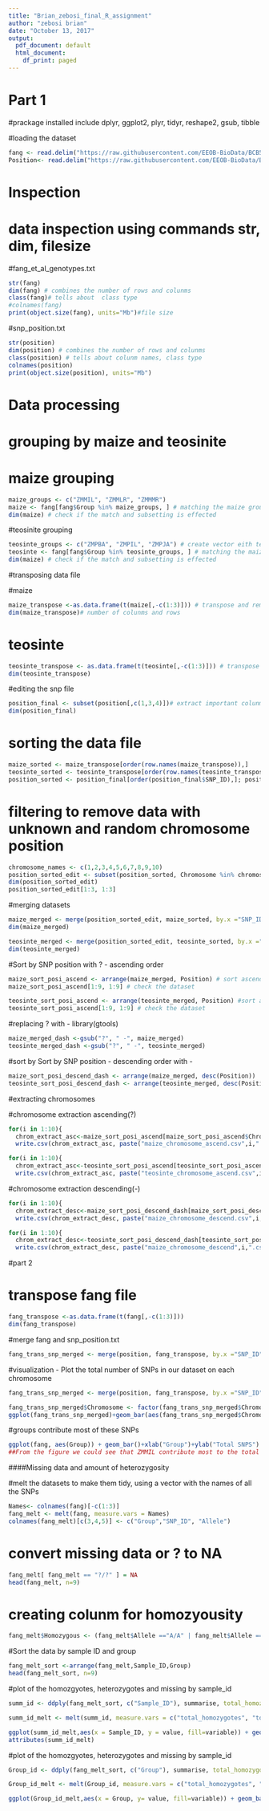 ```yaml
---
title: "Brian_zebosi_final_R_assignment"
author: "zebosi brian"
date: "October 13, 2017"
output:
  pdf_document: default
  html_document:
    df_print: paged
---
```


# Part 1 
#prackage installed include dplyr, ggplot2, plyr, tidyr, reshape2, gsub, tibble

#loading the dataset

```r
fang <- read.delim("https://raw.githubusercontent.com/EEOB-BioData/BCB546X-Fall2017/master/UNIX_Assignment/fang_et_al_genotypes.txt", header = T)
Position<- read.delim("https://raw.githubusercontent.com/EEOB-BioData/BCB546X-Fall2017/master/UNIX_Assignment/snp_position.txt", header = T)
```


# Inspection 
# data inspection using commands str, dim, filesize

#fang_et_al_genotypes.txt
```r
str(fang)
dim(fang) # combines the number of rows and colunms 
class(fang)# tells about  class type 
#colnames(fang)
print(object.size(fang), units="Mb")#file size 

```

#snp_position.txt
```r
str(position)
dim(position) # combines the number of rows and colunms 
class(position) # tells about colunm names, class type 
colnames(position)
print(object.size(position), units="Mb")
```

# Data processing 
# grouping by maize and teosinite 

# maize grouping 
```r
maize_groups <- c("ZMMIL", "ZMMLR", "ZMMMR")
maize <- fang[fang$Group %in% maize_groups, ] # matching the maize groups and then subsetting by square brackets
dim(maize) # check if the match and subsetting is effected
```

#teosinite grouping 
```r
teosinte_groups <- c("ZMPBA", "ZMPIL", "ZMPJA") # create vector eith teosinte groups 
teosinte <- fang[fang$Group %in% teosinte_groups, ] # matching the maize groups and then subsetting by square brackets
dim(maize) # check if the match and subsetting is effected
```

#transposing data file

#maize 
```r
maize_transpose <-as.data.frame(t(maize[,-c(1:3)])) # transpose and remove the rows 1,2,3 because donot need them 
dim(maize_transpose)# number of colunms and rows


```

# teosinte 
```r
teosinte_transpose <- as.data.frame(t(teosinte[,-c(1:3)])) # transpose and remove the rows 1,2,3 because donot need them
dim(teosinte_transpose)

```

#editing the snp file
```r
position_final <- subset(position[,c(1,3,4)])# extract important colunms 1,3,4
dim(position_final)

```

# sorting the data file 
```r
maize_sorted <- maize_transpose[order(row.names(maize_transpose)),]
teosinte_sorted <- teosinte_transpose[order(row.names(teosinte_transpose)),]
position_sorted <- position_final[order(position_final$SNP_ID),]; position_sorted
```

# filtering to remove data with unknown and random chromosome position 
```r
chromosome_names <- c(1,2,3,4,5,6,7,8,9,10)
position_sorted_edit <- subset(position_sorted, Chromosome %in% chromosome_names)
dim(position_sorted_edit)
position_sorted_edit[1:3, 1:3]
```

#merging datasets

```r
maize_merged <- merge(position_sorted_edit, maize_sorted, by.x ="SNP_ID", by.y ="row.names") #now merge by the SNP_ID column
dim(maize_merged)

teosinte_merged <- merge(position_sorted_edit, teosinte_sorted, by.x ="SNP_ID", by.y ="row.names")  #now merge by the SNP_ID column
dim(teosinte_merged)
```

#Sort by SNP position with ? - ascending order

```r
maize_sort_posi_ascend <- arrange(maize_merged, Position) # sort ascendingly by position
maize_sort_posi_ascend[1:9, 1:9] # check the dataset

teosinte_sort_posi_ascend <- arrange(teosinte_merged, Position) #sort ascendingly by position
teosinte_sort_posi_ascend[1:9, 1:9] # check the dataset
``` 

#replacing ? with - library(gtools)
```r
maize_merged_dash <-gsub("?", " -", maize_merged)
teosinte_merged_dash <-gsub("?", " -", teosinte_merged)
```


#sort by Sort by SNP position - descending order with -

```r
maize_sort_posi_descend_dash <- arrange(maize_merged, desc(Position))
teosinte_sort_posi_descend_dash <- arrange(teosinte_merged, desc(Position))

```

#extracting chromosomes 

#chromosome extraction ascending(?)
```r
for(i in 1:10){
  chrom_extract_asc<-maize_sort_posi_ascend[maize_sort_posi_ascend$Chromosome ==i,]
  write.csv(chrom_extract_asc, paste("maize_chromosome_ascend.csv",i,".csv",sep=""),row.names=F)}

for(i in 1:10){
  chrom_extract_asc<-teosinte_sort_posi_ascend[teosinte_sort_posi_ascend$Chromosome==i,]
  write.csv(chrom_extract_asc, paste("teosinte_chromosome_ascend.csv",i,".csv",sep=""),row.names=F)}
```

#chromosome extraction descending(-)

```r
for(i in 1:10){
  chrom_extract_desc<-maize_sort_posi_descend_dash[maize_sort_posi_descend_dash$Chromosome ==i,]
  write.csv(chrom_extract_desc, paste("maize_chromosome_descend.csv",i,".csv",sep=""),row.names=F)}

for(i in 1:10){
  chrom_extract_desc<-teosinte_sort_posi_descend_dash[teosinte_sort_posi_descend_dash$Chromosome ==i,]
  write.csv(chrom_extract_desc, paste("maize_chromosome_descend",i,".csv",sep=""),row.names=F)}
```

#part 2 

# transpose fang file 
```r
fang_transpose <-as.data.frame(t(fang[,-c(1:3)]))
dim(fang_transpose)
```

#merge fang and snp_position.txt
```r
fang_trans_snp_merged <- merge(position, fang_transpose, by.x ="SNP_ID", by.y ="row.names") #now merge by the SNP_ID column
```

#visualization - Plot the total number of SNPs in our dataset on each chromosome
```r
fang_trans_snp_merged <- merge(position, fang_transpose, by.x ="SNP_ID", by.y ="row.names") #now merge by the SNP_ID column

fang_trans_snp_merged$Chromosome <- factor(fang_trans_snp_merged$Chromosome, levels = c("1","2","3","4","5","6","7","8","9","10","unknown","multiple"))
ggplot(fang_trans_snp_merged)+geom_bar(aes(fang_trans_snp_merged$Chromosome))+xlab("chromosome")+ylab("total number of SNPs")

```

#groups contribute most of these SNPs
```r
ggplot(fang, aes(Group)) + geom_bar()+xlab("Group")+ylab("Total SNPS")
##From the figure we could see that ZMMIL contribute most to the total snps.
```



####Missing data and amount of heterozygosity



#melt the datasets to make them tidy, using a vector with the names of all the SNPs
```r
Names<- colnames(fang)[-c(1:3)]
fang_melt <- melt(fang, measure.vars = Names)
colnames(fang_melt)[c(3,4,5)] <- c("Group","SNP_ID", "Allele")
```

# convert missing data or ? to NA
```r
fang_melt[ fang_melt == "?/?" ] = NA
head(fang_melt, n=9)
```

# creating colunm for homozyousity 
```r
fang_melt$Homozygous <- (fang_melt$Allele =="A/A" | fang_melt$Allele =="C/C" | fang_melt$Allele =="G/G" | fang_melt$Allele =="T/T")
```

#Sort the data by sample ID and group
```r
fang_melt_sort <-arrange(fang_melt,Sample_ID,Group)
head(fang_melt_sort, n=9)
```

#plot of the homozgyotes, heterozygotes and missing by sample_id
```r

summ_id <- ddply(fang_melt_sort, c("Sample_ID"), summarise, total_homozygotes=sum(Homozygous, na.rm=TRUE), total_heterozygotes=sum(!Homozygous, na.rm=TRUE), missing = sum(is.na(Homozygous)))

summ_id_melt <- melt(summ_id, measure.vars = c("total_homozygotes", "total_heterozygotes", "missing"))

ggplot(summ_id_melt,aes(x = Sample_ID, y = value, fill=variable)) + geom_bar(stat = "identity", position = "stack")
attributes(summ_id_melt)


```

#plot of the homozgyotes, heterozygotes and missing by sample_id
```r
Group_id <- ddply(fang_melt_sort, c("Group"), summarise, total_homozygotes=sum(Homozygous, na.rm=TRUE), total_heterozygotes=sum(!Homozygous, na.rm=TRUE), missing = sum(is.na(Homozygous)))

Group_id_melt <- melt(Group_id, measure.vars = c("total_homozygotes", "total_heterozygotes", "missing"))

ggplot(Group_id_melt,aes(x = Group, y= value, fill=variable)) + geom_bar(stat = "identity", position = "stack")
```






